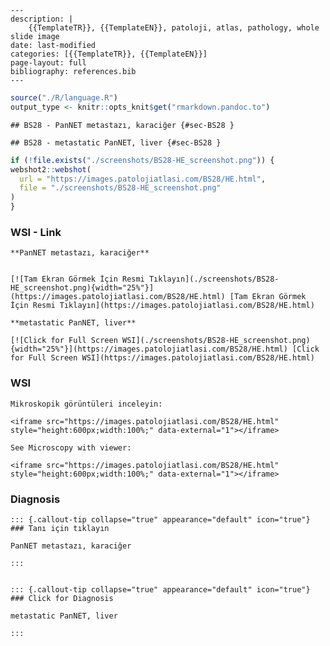 

```comment
---
description: |
    {{TemplateTR}}, {{TemplateEN}}, patoloji, atlas, pathology, whole slide image
date: last-modified
categories: [{{TemplateTR}}, {{TemplateEN}}]
page-layout: full
bibliography: references.bib
---
```






```r
source("./R/language.R")
output_type <- knitr::opts_knit$get("rmarkdown.pandoc.to")
```


```asis
## BS28 - PanNET metastazı, karaciğer {#sec-BS28 }
```


```asis
## BS28 - metastatic PanNET, liver {#sec-BS28 }
```






```r
if (!file.exists("./screenshots/BS28-HE_screenshot.png")) {
webshot2::webshot(
  url = "https://images.patolojiatlasi.com/BS28/HE.html",
  file = "./screenshots/BS28-HE_screenshot.png"
)
}
```





::::: panel-tabset


### WSI - Link







```asis

**PanNET metastazı, karaciğer**


[![Tam Ekran Görmek İçin Resmi Tıklayın](./screenshots/BS28-HE_screenshot.png){width="25%"}](https://images.patolojiatlasi.com/BS28/HE.html) [Tam Ekran Görmek İçin Resmi Tıklayın](https://images.patolojiatlasi.com/BS28/HE.html)
```

```asis

**metastatic PanNET, liver**

[![Click for Full Screen WSI](./screenshots/BS28-HE_screenshot.png){width="25%"}](https://images.patolojiatlasi.com/BS28/HE.html) [Click for Full Screen WSI](https://images.patolojiatlasi.com/BS28/HE.html)

```





### WSI








```asis
Mikroskopik görüntüleri inceleyin:

<iframe src="https://images.patolojiatlasi.com/BS28/HE.html" style="height:600px;width:100%;" data-external="1"></iframe>

```





```asis

See Microscopy with viewer:

<iframe src="https://images.patolojiatlasi.com/BS28/HE.html" style="height:600px;width:100%;" data-external="1"></iframe>

```





### Diagnosis


```asis


::: {.callout-tip collapse="true" appearance="default" icon="true"}
### Tanı için tıklayın

PanNET metastazı, karaciğer

:::


```


```asis


::: {.callout-tip collapse="true" appearance="default" icon="true"}
### Click for Diagnosis

metastatic PanNET, liver

:::

```









:::::










